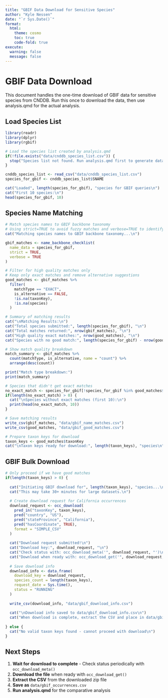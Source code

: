 ```yaml
---
title: "GBIF Data Download for Sensitive Species"
author: "Kyle Nessen"
date: "`r Sys.Date()`"
format:
  html:
    theme: cosmo
    toc: true
    code-fold: true
execute:
  warning: false
  message: false
---
```


# GBIF Data Download

This document handles the one-time download of GBIF data for sensitive species from CNDDB. Run this once to download the data, then use analysis.qmd for the actual analysis.

## Load Species List

```r
library(readr)
library(dplyr)
library(rgbif)

# Load the species list created by analysis.qmd
if(!file.exists("data/cnddb_species_list.csv")) {
  stop("Species list not found. Run analysis.qmd first to generate data/cnddb_species_list.csv")
}

cnddb_species_list <- read_csv("data/cnddb_species_list.csv")
species_for_gbif <- cnddb_species_list$SNAME

cat("Loaded", length(species_for_gbif), "species for GBIF queries\n")
cat("First 10 species:\n")
head(species_for_gbif, 10)
```

## Species Name Matching

```r
# Match species names to GBIF backbone taxonomy
# Using strict=TRUE to avoid fuzzy matches and verbose=TRUE to identify alternatives
cat("Matching species names to GBIF backbone taxonomy...\n")

gbif_matches <- name_backbone_checklist(
  name_data = species_for_gbif,
  strict = TRUE,
  verbose = TRUE
)

# Filter for high quality matches only
# Keep only exact matches and remove alternative suggestions
good_matches <- gbif_matches %>%
  filter(
    matchType == "EXACT",
    is_alternative == FALSE,
    !is.na(taxonKey),
    !is.na(species)
  )

# Summary of matching results
cat("\nMatching Results:\n")
cat("Total species submitted:", length(species_for_gbif), "\n")
cat("Total matches returned:", nrow(gbif_matches), "\n") 
cat("High quality exact matches:", nrow(good_matches), "\n")
cat("Species with no good match:", length(species_for_gbif) - nrow(good_matches), "\n")

# Show match quality breakdown
match_summary <- gbif_matches %>%
  count(matchType, is_alternative, name = "count") %>%
  arrange(desc(count))

print("Match type breakdown:")
print(match_summary)

# Species that didn't get exact matches
no_exact_match <- species_for_gbif[!species_for_gbif %in% good_matches$verbatim_name]
if(length(no_exact_match) > 0) {
  cat("\nSpecies without exact matches (first 10):\n")
  print(head(no_exact_match, 10))
}

# Save matching results
write_csv(gbif_matches, "data/gbif_name_matches.csv")
write_csv(good_matches, "data/gbif_good_matches.csv")

# Prepare taxon keys for download
taxon_keys <- good_matches$taxonKey
cat("\nTaxon keys ready for download:", length(taxon_keys), "species\n")
```

## GBIF Bulk Download

```r
# Only proceed if we have good matches
if(length(taxon_keys) > 0) {
  
  cat("Initiating GBIF download for", length(taxon_keys), "species...\n")
  cat("This may take 30+ minutes for large datasets.\n")
  
  # Create download request for California occurrences
  download_request <- occ_download(
    pred_in("taxonKey", taxon_keys),
    pred("country", "US"),
    pred("stateProvince", "California"),
    pred("hasCoordinate", TRUE),
    format = "SIMPLE_CSV"
  )
  
  cat("Download request submitted!\n")
  cat("Download key:", download_request, "\n")
  cat("Check status with: occ_download_meta('", download_request, "')\n")
  cat("Download when ready with: occ_download_get('", download_request, "')\n")
  
  # Save download info
  download_info <- data.frame(
    download_key = download_request,
    species_count = length(taxon_keys),
    request_date = Sys.time(),
    status = "RUNNING"
  )
  
  write_csv(download_info, "data/gbif_download_info.csv")
  
  cat("\nDownload info saved to data/gbif_download_info.csv\n")
  cat("When download is complete, extract the CSV and place in data/gbif_occurrences.csv\n")
  
} else {
  cat("No valid taxon keys found - cannot proceed with download\n")
}
```

## Next Steps

1. **Wait for download to complete** - Check status periodically with `occ_download_meta()`
2. **Download the file** when ready with `occ_download_get()`
3. **Extract the CSV** from the downloaded zip file
4. **Save as** `data/gbif_occurrences.csv`
5. **Run analysis.qmd** for the comparative analysis